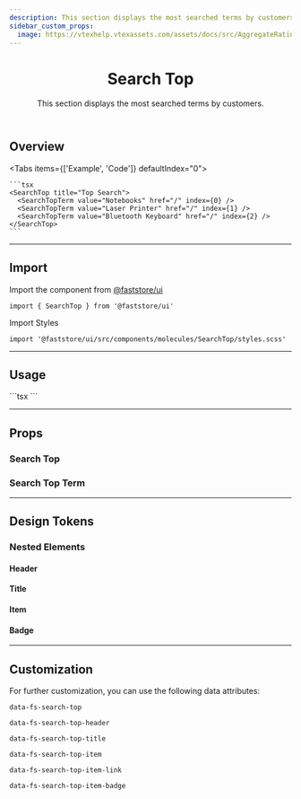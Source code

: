 ```yaml
---
description: This section displays the most searched terms by customers.
sidebar_custom_props:
  image: https://vtexhelp.vtexassets.com/assets/docs/src/AggregateRating___a8300916874f5a11de7633b7cabc12e9.png
---
```



<header>

# Search Top

This section displays the most searched terms by customers.

</header>

## Overview

<Tabs items={['Example', 'Code']} defaultIndex="0">
  <Tab>
    <OverviewSection>
      <SearchTop title="Top Search">
        <SearchTopTerm value="Notebooks" href="/" index={0} />
        <SearchTopTerm value="Laser Printer" href="/" index={1} />
        <SearchTopTerm value="Bluetooth Keyboard" href="/" index={2} />
      </SearchTop>
    </OverviewSection>
  </Tab>
  <Tab>

    ```tsx
    <SearchTop title="Top Search">
      <SearchTopTerm value="Notebooks" href="/" index={0} />
      <SearchTopTerm value="Laser Printer" href="/" index={1} />
      <SearchTopTerm value="Bluetooth Keyboard" href="/" index={2} />
    </SearchTop>
    ```

  </Tab>
</Tabs>

---

## Import

Import the component from <a href="https://www.faststore.dev/reference/ui/get-started-faststore-ui">@faststore/ui</a>

```tsx
import { SearchTop } from '@faststore/ui'
```

Import Styles

```tsx
import '@faststore/ui/src/components/molecules/SearchTop/styles.scss'
```

---

## Usage

<OverviewSection>
  <SearchTop title="Top Search">
    <SearchTopTerm value="Notebooks" href="/" index={0} />
    <SearchTopTerm value="Laser Printer" href="/" index={1} />
    <SearchTopTerm value="Bluetooth Keyboard" href="/" index={2} />
  </SearchTop>
</OverviewSection>
```tsx
<SearchTop title="Top Search">
  <SearchTopTerm value="Notebooks" href="/" index={0} />
  <SearchTopTerm value="Laser Printer" href="/" index={1} />
  <SearchTopTerm value="Bluetooth Keyboard" href="/" index={2} />
</SearchTop>
```

---

## Props

### Search Top

<PropsSection name="SearchTop" />

### Search Top Term

<PropsSection name="SearchTopTerm" />

---

## Design Tokens

<TokenTable>
  <TokenRow token="--fs-search-top-padding-top" value="var(--fs-spacing-2)" />
  <TokenRow token="--fs-search-top-padding-right" value="var(--fs-spacing-3)" />
  <TokenRow
    token="--fs-search-top-padding-bottom"
    value="var(--fs-search-top-padding-top)"
  />
  <TokenRow
    token="--fs-search-top-padding-left"
    value="var(--fs-search-top-padding-right)"
  />
  <TokenDivider />
  <TokenRow
    token="--fs-search-top-transition-property"
    value="var(--fs-transition-property)"
  />
  <TokenRow
    token="--fs-search-top-transition-function"
    value="var(--fs-transition-function)"
  />
  <TokenRow
    token="--fs-search-top-transition-timing"
    value="var(--fs-transition-timing)"
  />
</TokenTable>

### Nested Elements

#### Header

<TokenTable>
  <TokenRow
    token="--fs-search-top-header-padding-top"
    value="var(--fs-spacing-1)"
  />
  <TokenRow
    token="--fs-search-top-header-padding-bottom"
    value="var(--fs-search-top-header-padding-top)"
  />
</TokenTable>

#### Title

<TokenTable>
  <TokenRow
    token="--fs-search-top-title-size"
    value="var(--fs-text-size-lead)"
  />
  <TokenRow token="--fs-search-top-title-line-height" value="1.5" />
</TokenTable>

#### Item

<TokenTable>
  <TokenRow
    token="--fs-search-top-item-text-size"
    value="var(--fs-text-size-2)"
  />
  <TokenRow token="--fs-search-top-item-line-height" value="1.25" />
  <TokenRow
    token="--fs-search-top-item-bkg-color-hover"
    value="var(--fs-color-tertiary-bkg-hover)"
    isColor
  />
</TokenTable>

#### Badge

<TokenTable>
  <TokenRow
    token="--fs-search-top-item-badge-margin-right"
    value="var(--fs-spacing-1)"
  />
</TokenTable>

---

## Customization

For further customization, you can use the following data attributes:

`data-fs-search-top`

`data-fs-search-top-header`

`data-fs-search-top-title`

`data-fs-search-top-item`

`data-fs-search-top-item-link`

`data-fs-search-top-item-badge`
